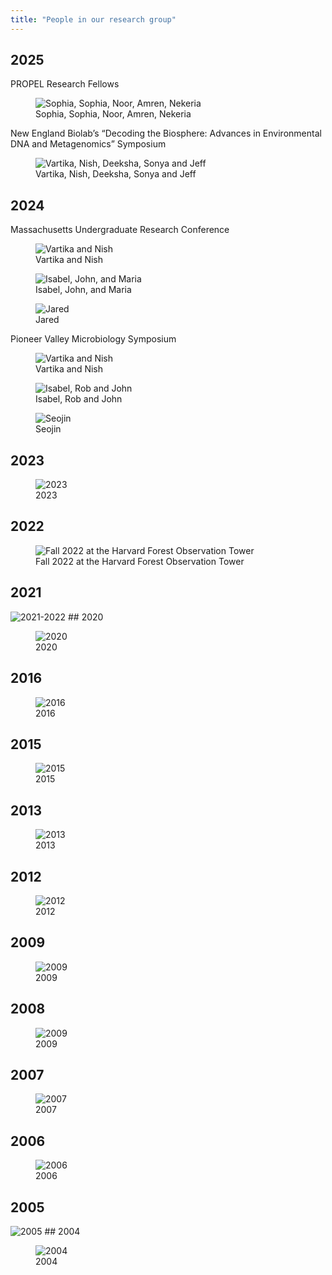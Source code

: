 ```yaml
---
title: "People in our research group"
---
```


## 2025 

PROPEL Research Fellows 

![Sophia, Sophia, Noor, Amren, Nekeria](images/2025_PROPEL_UMassGives_ThankYou.png)

New England Biolab's "Decoding the Biosphere: Advances in Environmental DNA and Metagenomics" Symposium

![Vartika, Nish, Deeksha, Sonya and Jeff](images/NEB_2025_symposium.jpg)

## 2024 

Massachusetts Undergraduate Research Conference

![Vartika and Nish](images/URC_2024_Nish_Vartika.jpg)


![Isabel, John, and Maria](images/URC_2024_Isabel_John_Maria.jpg)


![Jared](images/URC_2024_Jared.jpg)

Pioneer Valley Microbiology Symposium

![Vartika and Nish](images/PVMS_2024_virophage.jpg)

![Isabel, Rob and John](images/PVMS_2024_teenyTiny1.jpg)

![Seojin](images/PVMS_2024_Seojin.jpg)

## 2023

![2023](images/labphoto2023.jpg)

## 2022

![Fall 2022 at the Harvard Forest Observation Tower](images/lab_photo_2022-23.jpg)

## 2021

![2021-2022](images/lab_photo_2021-22.png)
## 2020

![2020](images/2020_Lab_Group.png)

## 2016

![2016](images/Lab_2016_v2.jpg)

## 2015

![2015](images/lab_photo_2015.jpg)

## 2013

![2013](images/lab_photo_2013.jpg)

## 2012

![2012](images/lab_photo_mtn_2012.jpg)

## 2009


![2009](images/lab_photo_river_2012.jpg)

## 2008

![2009](images/lab_2009.jpg)

## 2007

![2007](images/lab_2007.jpg)

## 2006

![2006](images/lab_2006.jpg)

## 2005

![2005](images/lab_2005.jpg)
## 2004

![2004](images/lab_2004.jpg)
